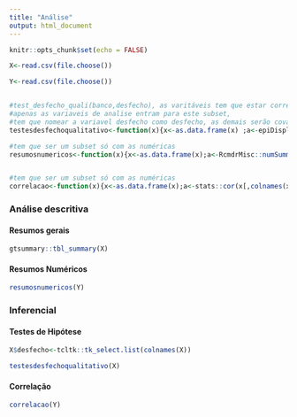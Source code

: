 ```yaml
---
title: "Análise"
output: html_document
---
```



```r
knitr::opts_chunk$set(echo = FALSE)

X<-read.csv(file.choose())

Y<-read.csv(file.choose())


#test_desfecho_quali(banco,desfecho), as varitáveis tem que estar corretamente indicadas (numérica ou categótica),
#apenas as variaveis de analise entram para este subset,
#tem que nomear a variavel desfecho como desfecho, as demais serão covariáveis
testesdesfechoqualitativo<-function(x){x<-as.data.frame(x) ;a<-epiDisplay::tableStack(c(colnames(x)),by=desfecho, dataFrame = x, percent="row", simulate.p.value = T, assumption.p.value = 0.05, test = T, var.labels = F) ;htmlTable::htmlTable(a)}

#tem que ser um subset só com as numéricas
resumosnumericos<-function(x){x<-as.data.frame(x);a<-RcmdrMisc::numSummary(x[,c(colnames(x)),  drop=FALSE], statistics=c("mean", "sd", "IQR", "quantiles"), quantiles=c(0, .25,.5,.75,1));is.num<-sapply(a, is.numeric); a[is.num]<-lapply(a[is.num],round,2); a<-a[["table"]] ;htmlTable::htmlTable(a)}


#tem que ser um subset só com as numéricas
correlacao<-function(x){x<-as.data.frame(x);a<-stats::cor(x[,colnames(x)], method="spearman", use="complete");a<-as.data.frame(a);is.num<-sapply(a, is.numeric); a[is.num]<-lapply(a[is.num],round,2);htmlTable::htmlTable(a)}


```

### Análise descritiva

#### Resumos gerais

```r
gtsummary::tbl_summary(X)
```

#### Resumos Numéricos

```r
resumosnumericos(Y)
```

### Inferencial 

#### Testes de Hipótese

```r
X$desfecho<-tcltk::tk_select.list(colnames(X))

testesdesfechoqualitativo(X)
```


#### Correlação

```r
correlacao(Y)
```


